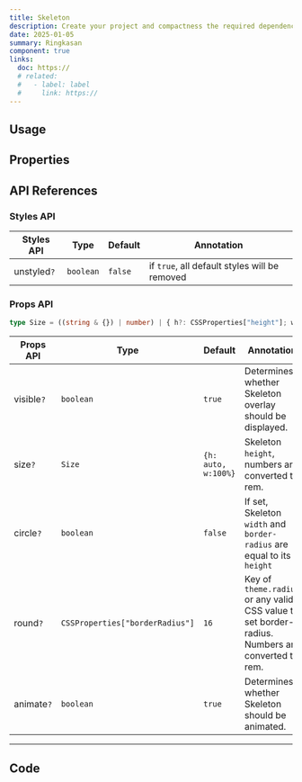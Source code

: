 ```yaml
---
title: Skeleton
description: Create your project and compactness the required dependencies.
date: 2025-01-05
summary: Ringkasan
component: true
links:
  doc: https://
  # related:
  #   - label: label
  #     link: https://
---
```


## Usage

<SkeletonDemosUsage />

## Properties

<SkeletonDemosConfigurator />

## API References

### Styles API

| Styles API  | Type      | Default | Annotation                                    |
| ----------- | --------- | ------- | --------------------------------------------- |
| unstyled`?` | `boolean` | `false` | if `true`, all default styles will be removed |

### Props API

```ts
type Size = ((string & {}) | number) | { h?: CSSProperties["height"]; w?: CSSProperties["width"] };
```

| Props API  | Type                            | Default             | Annotation                                                                                       |
| ---------- | ------------------------------- | ------------------- | ------------------------------------------------------------------------------------------------ |
| visible`?` | `boolean`                       | `true`              | Determines whether Skeleton overlay should be displayed.                                         |
| size`?`    | `Size`                          | `{h: auto, w:100%}` | Skeleton `height`, numbers are converted to rem.                                                 |
| circle`?`  | `boolean`                       | `false`             | If set, Skeleton `width` and `border-radius` are equal to its `height`                           |
| round`?`   | `CSSProperties["borderRadius"]` | `16`                | Key of `theme.radius` or any valid CSS value to set border-radius. Numbers are converted to rem. |
| animate`?` | `boolean`                       | `true`              | Determines whether Skeleton should be animated.                                                  |

---

## Code

<LoadCodes />
